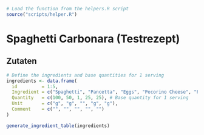 ```r
# Load the function from the helpers.R script
source("scripts/helper.R")
```

# Spaghetti Carbonara (Testrezept)

## Zutaten

```r
# Define the ingredients and base quantities for 1 serving
ingredients <- data.frame(
  id         = 1:5,
  Ingredient = c("Spaghetti", "Pancetta", "Eggs", "Pecorino Cheese", "Parmesan Cheese"),
  Quantity   = c(100, 50, 1, 25, 25), # Base quantity for 1 serving
  Unit       = c("g", "g", "", "g", "g"),
  Comment    = c("", "", "", "", "")
)

generate_ingredient_table(ingredients)
```
